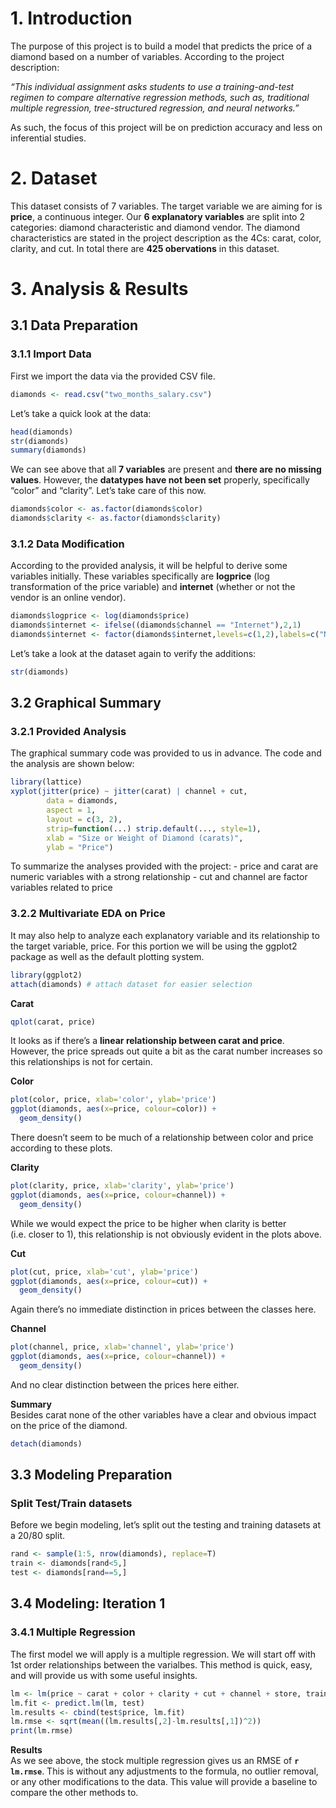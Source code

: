 1. Introduction
===============
The purpose of this project is to build a model that predicts the price of a diamond based on a number of variables. According to the project description:

_"This individual assignment asks students to use a training-and-test regimen to compare alternative regression methods, such as, traditional multiple regression, tree-structured regression, and neural networks."_

As such, the focus of this project will be on prediction accuracy and less on inferential studies.

2. Dataset
==========
This dataset consists of 7 variables. The target variable we are aiming for is __price__, a continuous integer. Our __6 explanatory variables__ are split into 2 categories: diamond characteristic and diamond vendor. The diamond characteristics are stated in the project description as the 4Cs: carat, color, clarity, and cut. In total there are __425 obervations__ in this dataset.

3. Analysis & Results
=====================
3.1 Data Preparation
---------------
### 3.1.1 Import Data
First we import the data via the provided CSV file.
```r
diamonds <- read.csv("two_months_salary.csv")
```
Let's take a quick look at the data:
```r
head(diamonds)
str(diamonds)
summary(diamonds)
```
We can see above that all __7 variables__ are present and __there are no missing values__. However, the __datatypes have not been set__ properly, specifically "color" and "clarity". Let's take care of this now.
```r
diamonds$color <- as.factor(diamonds$color)
diamonds$clarity <- as.factor(diamonds$clarity)
```

### 3.1.2 Data Modification
According to the provided analysis, it will be helpful to derive some variables initially. These variables specifically are __logprice__ (log transformation of the price variable) and __internet__ (whether or not the vendor is an online vendor). 
```r
diamonds$logprice <- log(diamonds$price)
diamonds$internet <- ifelse((diamonds$channel == "Internet"),2,1)
diamonds$internet <- factor(diamonds$internet,levels=c(1,2),labels=c("NO","YES"))
```
Let's take a look at the dataset again to verify the additions:
```r
str(diamonds)
```

3.2 Graphical Summary
---------------------
### 3.2.1 Provided Analysis
The graphical summary code was provided to us in advance. The code and the analysis are shown below:
```r
library(lattice)
xyplot(jitter(price) ~ jitter(carat) | channel + cut, 
        data = diamonds,
        aspect = 1, 
        layout = c(3, 2),
        strip=function(...) strip.default(..., style=1),
        xlab = "Size or Weight of Diamond (carats)", 
        ylab = "Price")
```
To summarize the analyses provided with the project:
- price and carat are numeric variables with a strong relationship
- cut and channel are factor variables related to price

### 3.2.2 Multivariate EDA on Price
It may also help to analyze each explanatory variable and its relationship to the target variable, price. For this portion we will be using the ggplot2 package as well as the default plotting system.
```r
library(ggplot2)
attach(diamonds) # attach dataset for easier selection
```
**Carat**
```r
qplot(carat, price)
```
It looks as if there's a **linear relationship between carat and price**. However, the price spreads out quite a bit as the carat number increases so this relationships is not for certain.

**Color**
```r
plot(color, price, xlab='color', ylab='price')
ggplot(diamonds, aes(x=price, colour=color)) +
  geom_density()
```
There doesn't seem to be much of a relationship between color and price according to these plots.

**Clarity**
```r
plot(clarity, price, xlab='clarity', ylab='price')
ggplot(diamonds, aes(x=price, colour=channel)) +
  geom_density()
```
While we would expect the price to be higher when clarity is better (i.e. closer to 1), this relationship is not obviously evident in the plots above.

**Cut**
```r
plot(cut, price, xlab='cut', ylab='price')
ggplot(diamonds, aes(x=price, colour=cut)) +
  geom_density()
```
Again there's no immediate distinction in prices between the classes here.

**Channel**
```r
plot(channel, price, xlab='channel', ylab='price')
ggplot(diamonds, aes(x=price, colour=channel)) +
  geom_density()
```
And no clear distinction between the prices here either.

**Summary**  
Besides carat none of the other variables have a clear and obvious impact on the price of the diamond.

```r
detach(diamonds)
```

3.3 Modeling Preparation
------------------------
### Split Test/Train datasets
Before we begin modeling, let's split out the testing and training datasets at a 20/80 split.
```r
rand <- sample(1:5, nrow(diamonds), replace=T)
train <- diamonds[rand<5,]
test <- diamonds[rand==5,]
```

3.4 Modeling: Iteration 1
-------------------------
### 3.4.1 Multiple Regression
The first model we will apply is a multiple regression. We will start off with 1st order relationships between the varialbes. This method is quick, easy, and will provide us with some useful insights.
```r
lm <- lm(price ~ carat + color + clarity + cut + channel + store, train)
lm.fit <- predict.lm(lm, test)
lm.results <- cbind(test$price, lm.fit)
lm.rmse <- sqrt(mean((lm.results[,2]-lm.results[,1])^2))
print(lm.rmse)
```
**Results**  
As we see above, the stock multiple regression gives us an RMSE of **`r lm.rmse`**. This is without any adjustments to the formula, no outlier removal, or any other modifications to the data. This value will provide a baseline to compare the other methods to.